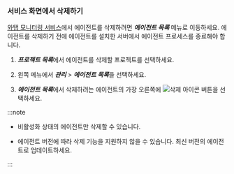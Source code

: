 ### 서비스 화면에서 삭제하기

[와탭 모니터링 서비스](https://service.whatap.io)에서 에이전트를 삭제하려면 ***에이전트 목록*** 메뉴로 이동하세요. 에이전트를 삭제하기 전에 에이전트를 설치한 서버에서 에이전트 프로세스를 종료해야 합니다. 

1. ***프로젝트 목록***에서 에이전트를 삭제할 프로젝트를 선택하세요.

1. 왼쪽 메뉴에서 ***관리*** > ***에이전트 목록***을 선택하세요.

1. ***에이전트 목록***에서 삭제하려는 에이전트의 가장 오른쪽에 ![삭제 아이콘](/img/ico-trash.svg) 버튼을 선택하세요.

:::note

* 비활성화 상태의 에이전트만 삭제할 수 있습니다.

  <ImgLang img='db-disable-agent.png' desc='' />

* 에이전트 버전에 따라 삭제 기능을 지원하지 않을 수 있습니다. 최신 버전의 에이전트로 업데이트하세요.

:::